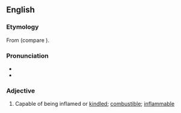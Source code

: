 ==English==

===Etymology===
From {{etyl|la|en}} {{m|la|accendō||I kindle, light (a fire)}} {{suffix|en||ible}} (compare {{cog|it|accendibile}}).

===Pronunciation===
* {{IPA|en|/əkˈsɛndɪbəl/}}
* {{audio|en|LL-Q1860 (eng)-Vealhurl-accendible.wav|Audio (RP)}}

===Adjective===
{{en-adj}}

# {{lb|en|obsolete}} Capable of being inflamed or [[kindle]]d; [[combustible]]; [[inflammable]]
#: {{rfquotek|en|Ure}}